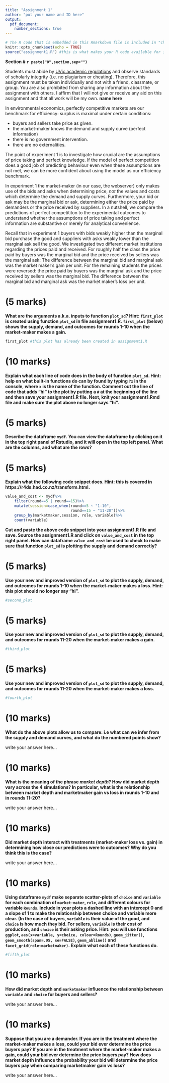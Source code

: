```yaml
---
title: "Assignment 1"
author: "put your name and ID here"
output: 
  pdf_document:
    number_sections: true
---
```


```r
# The R code that is embedded in this Rmarkdown file is included in "chunks": This is the first chunk of R code.
knitr::opts_chunk$set(echo = TRUE)
source("assignment1.R") #this is what makes your R code available for inclusion in this document.
```

**Section # `r paste("0",section,sep="")`**

Students must abide by  [UVic
  academic regulations](https://www.uvic.ca/calendar/undergrad/index.php#/policy/Sk_0xsM_V?bc=true&bcCurrent=08%20-%20Policy%20on%20Academic%20Integrity&bcGroup=Undergraduate%20Academic%20Regulations&bcItemType=policies)
 and observe standards of scholarly integrity
(i.e. no plagiarism or cheating). Therefore, this assignment must be
taken individually and not with a friend, classmate, or group. You are
also prohibited from sharing any information about the assignment with
others. I affirm that I will not give or receive any aid on this assignment 
and that all work will be my own. **name here**

In environmental economics, perfectly competitive markets are our
benchmark for efficiency: surplus is maximal under certain conditions:

* buyers and sellers take price as given.
* the market-maker knows the demand and supply curve (perfect
  information)
* there is no government intervention.
* there are no externalities.

The point of experiment 1 is to investigate how crucial are the
assumptions of price taking and perfect knowledge. If the model of
perfect competition does a good job of predicting behaviour even when
these assumptions are not met, we can be more confident about using
the model as our efficiency benchmark.

In experiment 1 the market-maker (in our case, the webserver)
only makes use of the bids and asks when determining price, *not*
the values and costs which determine the demand and supply
curves. Furthermore, your bid or ask may be the marginal bid or ask,
determining either the price paid by demanders or the price received
by suppliers. In a nutshell, we compare the predictions of perfect
competititon to the experimental outcomes to understand whether the
assumptions of price taking and perfect information are substantive or
merely for analytical convenience.

Recall that in experiment 1 buyers with bids weakly higher than the
marginal bid purchase the good and suppliers with asks weakly lower
than the marginal ask sell the good. We investigated two different
market institutions regarding the prices paid and received.  For
roughly half the class the price paid by buyers was the marginal bid
and the price received by sellers was the marginal ask: The difference
between the marginal bid and marginal ask was the market maker's gain
per unit.  For the remaining students the prices were reversed: the
price paid by buyers was the marginal ask and the price received by
sellers was the marginal bid. The difference between the marginal bid
and marginal ask was the market maker's loss per unit.

# (5 marks)

**What are the arguments a.k.a. inputs to function `plot_sd`? Hint: `first_plot` is created using function `plot_sd` in file assignment1.R. `first_plot` (below) shows the supply, demand, and outcomes for rounds 1-10 when the market-maker makes a gain.**

```r
first_plot #this plot has already been created in assignment1.R
```

# (10 marks)

**Explain what each line of code does in the body of function `plot_sd`. Hint: help on what built-in functions do can by found by typing `?x` in the console, where `x` is the name of the function. Comment out the line of code that adds "hi" to the plot by putting a `#` at the beginning of the line and then save your assignment1.R file. Next, knit your assignment1.Rmd file and make sure the plot above no longer says "hi".** 

# (5 marks)

**Describe the dataframe `mydf`. You can view the dataframe by clicking on it in the top right panel of Rstudio, and it will open in the top left panel.  What are the columns, and what are the rows?**

\pagebreak

# (5 marks)

**Explain what the following code snippet does. Hint: this is covered in https://r4ds.had.co.nz/transform.html.**

```r
value_and_cost <- mydf%>% 
    filter(round==5 | round==15)%>%
    mutate(session=case_when(round==5 ~ "1-10",
                             round==15 ~ "11-20"))%>%
    group_by(marketmaker,session, role, variable)%>% 
    count(variable)
```

**Cut and paste the above code snippet into your assignment1.R file and save.  Source the assignment1.R and click on `value_and_cost` in the top right panel. How can dataframe `value_and_cost` be used to check to make sure that function `plot_sd` is plotting the supply and demand correctly? ** 

# (5 marks)

**Use your new and improved version of `plot_sd` to plot the supply, demand, and outcomes for rounds 1-10 when the market-maker makes a loss. Hint: this plot should no longer say "hi".** 

```r
#second_plot
```

# (5 marks)

**Use your new and improved version of `plot_sd` to plot the supply, demand, and outcomes for rounds 11-20 when the market-maker makes a gain.**

```r
#third_plot
```

# (5 marks)

**Use your new and improved version of `plot_sd` to plot the supply, demand, and outcomes for rounds 11-20 when the market-maker makes a loss.** 

```r
#fourth_plot
```

# (10 marks)

**What do the above plots allow us to compare: i.e what can we infer from the supply and demand curves, and what do the numbered points show?**

write your answer here...

# (10 marks)

**What is the meaning of the phrase *market depth*? How did market depth vary across the 4 simulations? In particular, what is the relationship between market depth and marketmaker gain vs loss in rounds 1-10 and in rounds 11-20?**

write your answer here...

# (10 marks)

**Did market depth interact with treatments (market-maker loss vs. gain) in determining how close our predictions were to outcomes? Why do you think this is the case?**

write your answer here...


# (10 marks)



**Using dataframe `mydf` make separate scatter-plots of `choice` and `variable` for each combination of `market-maker`, `role`, and different colours for variable `Rounds`. Include in your plots a dashed line with an intercept 0 and a slope of 1 to make the relationship between choice and variable more clear. (In the case of buyers, `variable` is their value of the good, and `choice` is how much they bid. For sellers, `variable` is their cost of production, and `choice` is their asking price. Hint: you will use functions `ggplot`, `aes(x=variable, y=choice, colour=Rounds)`, `geom_jitter()`, `geom_smooth(span=.95, se=FALSE)`, `geom_abline()` and `facet_grid(role~marketmaker)`.  Explain what each of these functions do.**

```r
#fifth_plot
```



# (10 marks)

**How did market depth and `marketmaker` influence the relationship between `variable` and `choice` for buyers and sellers?**

write your answer here...

# (10 marks)

**Suppose that you are a demander.  If you are in the treatment where the market-maker makes a loss, could your bid ever determine the price buyers pay? If you are in the treatment where the market-maker makes a gain, could your bid ever determine the price buyers pay? How does market depth influence the probability your bid will determine the price buyers pay when comparing marketmaker gain vs loss?**

write your answer here...

